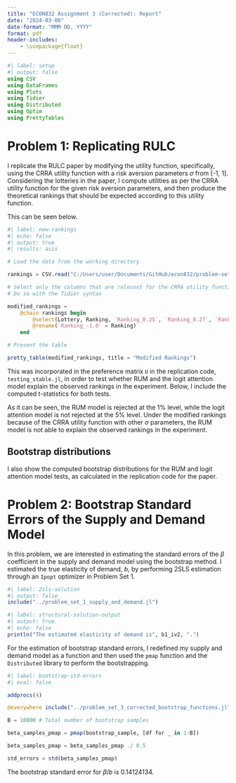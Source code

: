 ```yaml
---
title: "ECON832 Assignment 3 (Corrected): Report"
date: "2024-03-08"
date-format: "MMM DD, YYYY"
format: pdf
header-includes:
    - \usepackage{float}
---
```


```julia
#| label: setup
#| output: false
using CSV
using DataFrames
using Plots
using Tidier
using Distributed
using Optim
using PrettyTables
```

# Problem 1: Replicating RULC

I replicate the RULC paper by modifying the utility function, specifically, using the CRRA utility function with a risk aversion parameters $\sigma$ from [-1, 1]. Considering the lotteries in the paper, I compute utilities as per the CRRA utility function for the given risk aversion parameters, and then produce the theoretical rankings that should be expected according to this utility function. 

This can be seen below.

```julia
#| label: new-rankings
#| echo: false
#| output: true
#| results: asis

# Load the data from the working directory

rankings = CSV.read("C:/Users/user/Documents/GitHub/econ832/problem-sets/solved/quarto_pset_3/lotteries_with_utilities.csv", DataFrame)

# Select only the columns that are relevant for the CRRA utility function with sigma -1 to 1
# Do so with the Tidier syntax

modified_rankings = 
    @chain rankings begin
        @select(Lottery, Ranking, `Ranking_0.25`, `Ranking_0.27`, `Ranking_0.28`, `Ranking_1.0`)
        @rename(`Ranking_-1.0` = Ranking)
    end

# Present the table

pretty_table(modified_rankings, title = "Modified Rankings")
```

This was incorporated in the preference matrix `U` in the replication code, `testing_stable.jl`, in order to test whether RUM and the logit attention model explain the observed rankings in the experiment. Below, I include the computed t-statistics for both tests.

\begin{table}[h]
\centering
\begin{tabular}{|c|c|c|}
\hline
\textbf{Hypothesis} & \textbf{Test statistics} & \textbf{$p$-value} \\
\hline
Value 1 & 54097.478383737005 & 0.0 \\ 
Value 4 & 24959.0560261779 & 0.524 \\
\hline
\end{tabular}
\caption{Test statistics for the RUM and logit attention model under modified nulls}
\label{tab:table1_test_statistics}
\end{table}

As it can be seen, the RUM model is rejected at the 1% level, while the logit attention model is not rejected at the 5% level. Under the modified rankings because of the CRRA utility function with other $\sigma$ parameters, the RUM model is not able to explain the observed rankings in the experiment.

## Bootstrap distributions

I also show the computed bootstrap distributions for the RUM and logit attention model tests, as calculated in the replication code for the paper.

\begin{figure}[H]
\centering
\includegraphics[width = 0.7\textwidth]{C:/Users/user/Documents/GitHub/econ832/problem-sets/pset3_rulc_replication/main/results/Bootstrap_RUM_stable.png}
\caption{Bootstrap distributions for the RUM and logit attention model tests}
\label{fig:bootstrap_distributions}
\end{figure}

# Problem 2: Bootstrap Standard Errors of the Supply and Demand Model

In this problem, we are interested in estimating the standard errors of the $\beta$ coefficient in the supply and demand model using the bootstrap method. I estimated the true elasticity of demand, $b$, by performing 2SLS estimation through an `Ipopt` optimizer in Problem Set 1. 

```julia
#| label: 2sls-solution 
#| output: false
include("../problem_set_1_supply_and_demand.jl")
```

```julia
#| label: structural-solution-output
#| output: true
#| echo: false
println("The estimated elasticity of demand is", b1_iv2, ".")
```

For the estimation of bootstrap standard errors, I redefined my supply and demand model as a function and then used the `pmap` function and the `Distributed` library to perform the bootstrapping. 

```julia
#| label: bootstrap-std-errors
#| eval: false

addprocs(4)

@everywhere include("../problem_set_3_corrected_bootstrap_functions.jl")

B = 10000 # Total number of bootstrap samples

beta_samples_pmap = pmap(bootstrap_sample, [df for _ in 1:B])

beta_samples_pmap = beta_samples_pmap ./ 0.5

std_errors = std(beta_samples_pmap)

```

The bootstrap standard error for $\beta/b$ is 0.14124134. 